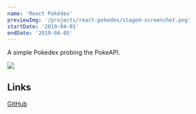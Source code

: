 ```yaml
---
name: 'React Pokédex'
previewImg: '/projects/react-pokedex/staged-screenshot.png'
startDate: '2019-04-01'
endDate: '2019-04-05'
---
```


A simple Pokedex probing the PokeAPI.

<img class="small centered" src={previewImg} />

## Links

[GitHub](https://github.com/DamSenViet/react-pokedex)
